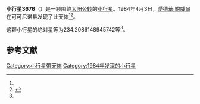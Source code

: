 {{Infobox planet
| bgcolour = #FFFFC0
| name = 3676 Hahn
| symbol = 
| image = 
| caption = 
| discovery = yes
| discovery_ref = 
| discoverer = [[愛德華·鮑威爾|愛德華·鮑威爾]]
| discovery_site = [[可可尼诺县|可可尼诺县]] 
| discovered = 1984年4月3日
| designations = yes
| mp_name = 
| named_after = 
| alt_names = 1984 GA/ 1950 TN4 / 1981 JQ2 / 1982 UW9
| mp_category = [[主带小行星|主带小行星]]
| orbit_ref = <ref name="a">[http://ssd.jpl.nasa.gov/sbdb.cgi?sstr=3676 3676 Hahn] {{Wayback|url=http://ssd.jpl.nasa.gov/sbdb.cgi?sstr=3676 |date=20210723001416 }}，小行星數據庫瀏覽器（JPL Small-Body Database Browser）－[[美国国家航空航天局|美国国家航空航天局]]喷气推进实验室</ref>
| epoch = 2456400.5 (2013年4月18日更新)
| aphelion = {{convert|2.271718694495135|AU|km|3|abbr=on|lk=out}}
| perihelion = {{convert|2.03647823027481|AU|km|3|abbr=on}}
| semimajor = {{convert|2.154098462384972|AU|km|3|abbr=on}}
| eccentricity = 0.054602997
| period = 1154.773351 [[日|日]]<br />3.16[[儒略年|儒略年]]
| avg_speed = 
| inclination = 3.073273234490234
| asc_node = 359.0714451173071
| mean_anomaly = 
| arg_peri = 234.2086148945742
| satellites = 
| physical_characteristics = yes
| dimensions = 
| mass = 
| density = 
| surface_grav = 
| escape_velocity = 
| sidereal_day = 
| axial_tilt = 
| pole_ecliptic_lat = 
| pole_ecliptic_lon = 
| albedo = 
| temperatures= 
| temp_name1 = 
| mean_temp_1 = 
| max_temp_1 = 
| temp_name2 = 
| max_temp_2 = 
| spectral_type = 
| abs_magnitude = 234.2086148945742
}}

'''小行星3676'''（{{lang-en|3676 Hahn}}）是一颗围绕[[太阳|太阳]][[公转|公转]]的[[小行星|小行星]]。1984年4月3日，[[愛德華·鮑威爾|愛德華·鮑威爾]]在可可尼诺县发现了此天体<ref name="a" /><ref>{{cite news|title=小行星列表|url=http://cfa-www.harvard.edu/iau/lists/NumberedMPs.txt|accessdate=2013-07-08|newspaper=哈佛大学|archive-date=2008-05-17|archive-url=https://web.archive.org/web/20080517010638/http://cfa-www.harvard.edu/iau/lists/NumberedMPs.txt|dead-url=no}}</ref>。

这颗小行星的[[绝对星等|绝对星等]]为234.2086148945742等<ref name="a" />。

==参考文献==
{{reflist}}
{{Minor Planet Number|[[小行星3675|小行星3675]]|[[小行星3677|小行星3677]]}}

{{小天体}}

[[Category:小行星带天体|Category:小行星带天体]]
[[Category:1984年发现的小行星|Category:1984年发现的小行星]]

{{asteroid-stub}}